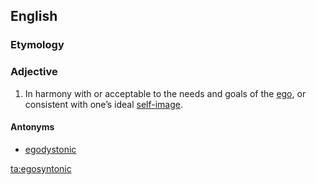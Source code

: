 ==English==

===Etymology===
{{compound|ego|syntonic|lang=en}}

===Adjective===
{{en-adj}}

# {{label|en|of behaviours, values, or beliefs}} In harmony with or acceptable to the needs and goals of the [[ego]], or consistent with one’s ideal [[self-image]].

====Antonyms====
* [[egodystonic]]

[[ta:egosyntonic]]